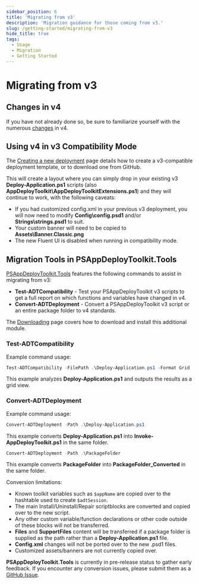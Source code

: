 ```yaml
---
sidebar_position: 6
title: 'Migrating from v3'
description: 'Migration guidance for those coming from v3.'
slug: /getting-started/migrating-from-v3
hide_title: true
tags:
  - Usage
  - Migration
  - Getting Started
---
```


# Migrating from v3

## Changes in v4

If you have not already done so, be sure to familiarize yourself with the numerous [changes](/docs/getting-started/changes-in-v4) in v4.

## Using v4 in v3 Compatibility Mode

The [Creating a new deployment](/docs/getting-started/creating-a-new-deployment) page details how to create a v3-compatible deployment template, or to download one from GitHub.

This will create a layout where you can simply drop in your existing v3 **Deploy-Application.ps1** scripts (also **AppDeployToolkit\AppDeployToolkitExtensions.ps1**) and they will continue to work, with the following caveats:

- If you had customized config.xml in your previous v3 deployment, you will now need to modify **Config\config.psd1** and/or **Strings\strings.psd1** to suit.
- Your custom banner will need to be copied to **Assets\Banner.Classic.png**
- The new Fluent UI is disabled when running in compatibility mode.

## Migration Tools in PSAppDeployToolkit.Tools

[PSAppDeployToolkit.Tools](https://github.com/PSAppDeployToolkit/PSAppDeployToolkit.Tools) features the following commands to assist in migrating from v3:

- **Test-ADTCompatibility** - Test your PSAppDeployToolkit v3 scripts to get a full report on which functions and variables have changed in v4.
- **Convert-ADTDeployment** - Convert a PSAppDeployToolkit v3 script or an entire package folder to v4 standards.

The [Downloading](/docs/getting-started/download) page covers how to download and install this additional module.

### Test-ADTCompatibility
Example command usage:

```powershell
Test-ADTCompatibility -FilePath .\Deploy-Application.ps1 -Format Grid
```

This example analyzes **Deploy-Application.ps1** and outputs the results as a grid view.


### Convert-ADTDeployment
Example command usage:
```powershell
Convert-ADTDeployment -Path .\Deploy-Application.ps1
```
This example converts **Deploy-Application.ps1** into **Invoke-AppDeployToolkit.ps1** in the same folder.

```powershell
Convert-ADTDeployment -Path .\PackageFolder
```
This example converts **PackageFolder** into **PackageFolder_Converted** in the same folder.

Conversion limitations:

- Known toolkit variables such as `$appName` are copied over to the hashtable used to create `$adtSession`.
- The main Install/Uninstall/Repair scriptblocks are converted and copied over to the new script.
- Any other custom variable/function declarations or other code outside of these blocks will not be transferred.
- **Files** and **SupportFiles** content will be transferred if a package folder is supplied as the path rather than a **Deploy-Application.ps1** file.
- **Config.xml** changes will not be ported over to the new .psd1 files.
- Customized assets/banners are not currently copied over.

**PSAppDeployToolkit.Tools** is currently in pre-release status to gather early feedback. If you encounter any conversion issues, please submit them as a [GitHub Issue](https://github.com/PSAppDeployToolkit/PSAppDeployToolkit.Tools/issues).
